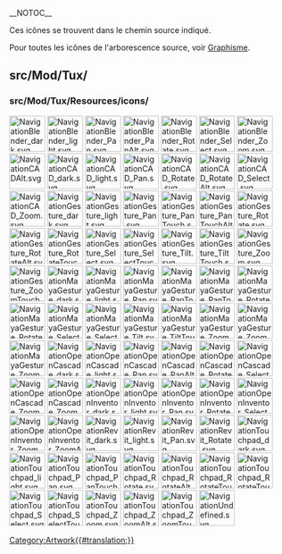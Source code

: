 __NOTOC__
<languages/>

Ces icônes se trouvent dans le chemin source indiqué. 

Pour toutes les icônes de l'arborescence source, voir [[Artwork/fr|Graphisme]].

== src/Mod/Tux/ ==

=== src/Mod/Tux/Resources/icons/ ===

[[File:NavigationBlender_dark.svg|64px]]
[[File:NavigationBlender_light.svg|64px]]
[[File:NavigationBlender_Pan.svg|64px]]
[[File:NavigationBlender_PanAlt.svg|64px]]
[[File:NavigationBlender_Rotate.svg|64px]]
[[File:NavigationBlender_Select.svg|64px]]
[[File:NavigationBlender_Zoom.svg|64px]]
[[File:NavigationCADAlt.svg|64px]]
[[File:NavigationCAD_dark.svg|64px]]
[[File:NavigationCAD_light.svg|64px]]
[[File:NavigationCAD_Pan.svg|64px]]
[[File:NavigationCAD_Rotate.svg|64px]]
[[File:NavigationCAD_RotateAlt.svg|64px]]
[[File:NavigationCAD_Select.svg|64px]]
[[File:NavigationCAD_Zoom.svg|64px]]
[[File:NavigationGesture_dark.svg|64px]]
[[File:NavigationGesture_light.svg|64px]]
[[File:NavigationGesture_Pan.svg|64px]]
[[File:NavigationGesture_PanTouch.svg|64px]]
[[File:NavigationGesture_PanTouchAlt.svg|64px]]
[[File:NavigationGesture_Rotate.svg|64px]]
[[File:NavigationGesture_RotateAlt.svg|64px]]
[[File:NavigationGesture_RotateTouch.svg|64px]]
[[File:NavigationGesture_Select.svg|64px]]
[[File:NavigationGesture_SelectTouch.svg|64px]]
[[File:NavigationGesture_Tilt.svg|64px]]
[[File:NavigationGesture_TiltTouch.svg|64px]]
[[File:NavigationGesture_Zoom.svg|64px]]
[[File:NavigationGesture_ZoomTouch.svg|64px]]
[[File:NavigationMayaGesture_dark.svg|64px]]
[[File:NavigationMayaGesture_light.svg|64px]]
[[File:NavigationMayaGesture_Pan.svg|64px]]
[[File:NavigationMayaGesture_PanTouch.svg|64px]]
[[File:NavigationMayaGesture_PanTouchAlt.svg|64px]]
[[File:NavigationMayaGesture_Rotate.svg|64px]]
[[File:NavigationMayaGesture_RotateTouch.svg|64px]]
[[File:NavigationMayaGesture_Select.svg|64px]]
[[File:NavigationMayaGesture_SelectTouch.svg|64px]]
[[File:NavigationMayaGesture_Tilt.svg|64px]]
[[File:NavigationMayaGesture_TiltTouch.svg|64px]]
[[File:NavigationMayaGesture_Zoom.svg|64px]]
[[File:NavigationMayaGesture_ZoomAlt.svg|64px]]
[[File:NavigationMayaGesture_ZoomTouch.svg|64px]]
[[File:NavigationOpenCascade_dark.svg|64px]]
[[File:NavigationOpenCascade_light.svg|64px]]
[[File:NavigationOpenCascade_Pan.svg|64px]]
[[File:NavigationOpenCascade_PanAlt.svg|64px]]
[[File:NavigationOpenCascade_Rotate.svg|64px]]
[[File:NavigationOpenCascade_Select.svg|64px]]
[[File:NavigationOpenCascade_Zoom.svg|64px]]
[[File:NavigationOpenCascade_ZoomAlt.svg|64px]]
[[File:NavigationOpenInventor_dark.svg|64px]]
[[File:NavigationOpenInventor_light.svg|64px]]
[[File:NavigationOpenInventor_Pan.svg|64px]]
[[File:NavigationOpenInventor_Rotate.svg|64px]]
[[File:NavigationOpenInventor_Select.svg|64px]]
[[File:NavigationOpenInventor_Zoom.svg|64px]]
[[File:NavigationOpenInventor_ZoomAlt.svg|64px]]
[[File:NavigationRevit_dark.svg|64px]]
[[File:NavigationRevit_light.svg|64px]]
[[File:NavigationRevit_Pan.svg|64px]]
[[File:NavigationRevit_Rotate.svg|64px]]
[[File:NavigationTouchpad_dark.svg|64px]]
[[File:NavigationTouchpad_light.svg|64px]]
[[File:NavigationTouchpad_Pan.svg|64px]]
[[File:NavigationTouchpad_PanTouch.svg|64px]]
[[File:NavigationTouchpad_Rotate.svg|64px]]
[[File:NavigationTouchpad_RotateAlt.svg|64px]]
[[File:NavigationTouchpad_RotateTouch.svg|64px]]
[[File:NavigationTouchpad_RotateTouchAlt.svg|64px]]
[[File:NavigationTouchpad_Select.svg|64px]]
[[File:NavigationTouchpad_SelectTouch.svg|64px]]
[[File:NavigationTouchpad_Zoom.svg|64px]]
[[File:NavigationTouchpad_ZoomAlt.svg|64px]]
[[File:NavigationTouchpad_ZoomTouch.svg|64px]]
[[File:NavigationUndefined.svg|64px]]


[[Category:Artwork{{#translation:}}]]